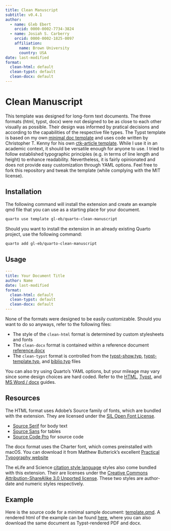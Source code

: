 ```yaml
---
title: Clean Manuscript
subtitle: v0.4.1
author:
  - name: Gleb Ebert
    orcid: 0000-0002-7734-3824
  - name: Josiah S. Carberry
    orcid: 0000-0002-1825-0097
    affiliation:
      name: Brown University
      country: USA
date: last-modified
format:
  clean-html: default
  clean-typst: default
  clean-docx: default
---
```


# Clean Manuscript

This template was designed for long-form text documents.
The three formats (html, typst, docx) were not designed to be as close to each other visually as possible.
Their design was informed by pratical decisions and according to the capabilities of the respective file types.
The Typst template is based on my own [minimal doc template](https://github.com/gl-eb/minimal-doc) and uses code written by Christopher T. Kenny for his own [ctk-article template](https://github.com/christopherkenny/ctk-article/).
While I use it in an academic context, it should be versatile enough for anyone to use.
I tried to follow established typographic principles (e.g. in terms of line length and height) to enhance readability.
Nevertheless, it is fairly opinionated and does not provide easy customization through YAML options.
Feel free to fork this repository and tweak the template (while complying with the MIT license).

## Installation

The following command will install the extension and create an example qmd file that you can use as a starting place for your document.

```bash
quarto use template gl-eb/quarto-clean-manuscript
```

Should you want to install the extension in an already existing Quarto project, use the following command:

```bash
quarto add gl-eb/quarto-clean-manuscript
```

## Usage

```yaml
---
title: Your Document Title
author: Name
date: last-modified
format:
  clean-html: default
  clean-typst: default
  clean-docx: default
---
```

None of the formats were designed to be easily customizable.
Should you want to do so anyways, refer to the following files:

- The style of the `clean-html` format is determined by custom stylesheets and fonts
- The `clean-docx` format is contained within a reference document [reference.docx](https://github.com/gl-eb/quarto-clean-manuscript/blob/main/_extensions/clean/resources/reference.docx)
- The `clean-typst` format is controlled from the [typst-show.typ](https://github.com/gl-eb/quarto-clean-manuscript/blob/main/_extensions/clean/resources/typst-show.typ), [typst-template.typ](https://github.com/gl-eb/quarto-clean-manuscript/blob/main/_extensions/clean/resources/typst-template.typ), and [biblio.typ](https://github.com/gl-eb/quarto-clean-manuscript/blob/main/_extensions/clean/resources/biblio.typ) files

You can also try using Quarto's YAML options, but your mileage may vary since some design choices are hard coded.
Refer to the [HTML](https://quarto.org/docs/output-formats/html-basics.html), [Typst](https://quarto.org/docs/output-formats/typst.html), and [MS Word / docx](https://quarto.org/docs/output-formats/ms-word.html) guides.

## Resources

The HTML format uses Adobe's Source family of fonts, which are bundled with the extension.
They are licensed under the [SIL Open Font License](https://openfontlicense.org/open-font-license-official-text/).

- [Source Serif](https://adobe-fonts.github.io/source-serif/) for body text
- [Source Sans](https://adobe-fonts.github.io/source-sans/) for tables
- [Source Code Pro](https://adobe-fonts.github.io/source-code-pro/) for source code

The docx format uses the Charter font, which comes preinstalled with macOS.
You can download it from Matthew Butterick's excellent [Practical Typography website](https://practicaltypography.com/charter.html)

The eLife and Science [citation style language](https://citationstyles.org/.) styles also come bundled with this extension.
Their are licenses under the [Creative Commons Attribution-ShareAlike 3.0 Unported license](https://creativecommons.org/licenses/by-sa/3.0/).
These two styles are author-date and numeric styles respectively.

## Example

Here is the source code for a minimal sample document: [template.qmd](https://github.com/gl-eb/quarto-clean-manuscript/blob/main/template.qmd).
A rendered html of the example can be found [here](http://www.gl-eb.me/quarto-clean-manuscript/), where you can also download the same document as Typst-rendered PDF and docx.
